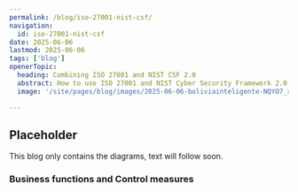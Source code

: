 ```yaml
---
permalink: /blog/iso-27001-nist-csf/
navigation:
  id: iso-27001-nist-csf
date: 2025-06-06
lastmod: 2025-06-06
tags: ['blog']
openerTopic:
  heading: Combining ISO 27001 and NIST CSF 2.0
  abstract: How to use ISO 27001 and NIST Cyber Security Framework 2.0 together
  image: '/site/pages/blog/images/2025-06-06-boliviainteligente-NQYO7_xwA70-unsplash.jpg'

---
```



## Placeholder

This blog only contains the diagrams, text will follow soon.


### Business functions and Control measures

<Diagram src="/site/pages/blog/images-security-framework/function-capability-controlmeasure.svg" width="70rem" />
